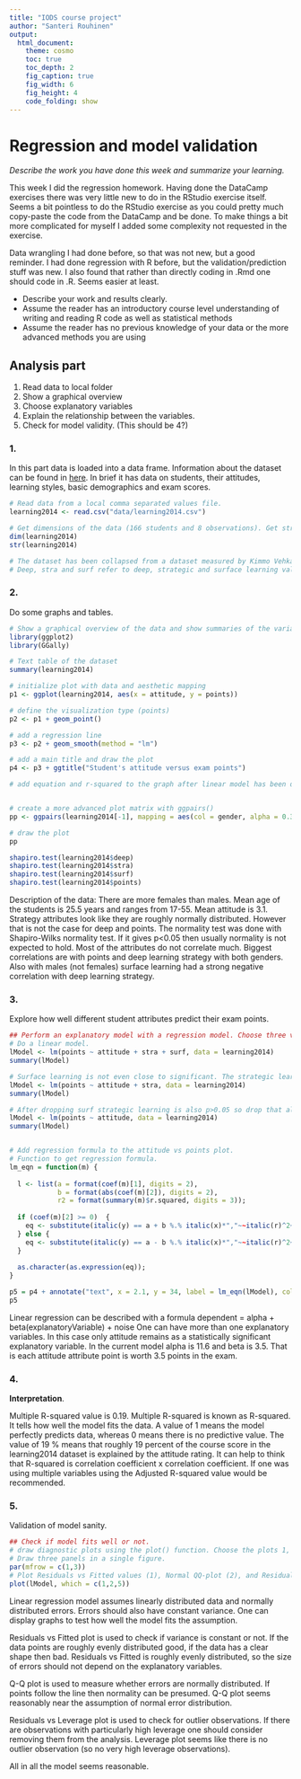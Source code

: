 ```yaml
---
title: "IODS course project"
author: "Santeri Rouhinen"
output:
  html_document:
    theme: cosmo
    toc: true
    toc_depth: 2
    fig_caption: true
    fig_width: 6
    fig_height: 4
    code_folding: show
---
```



# Regression and model validation

*Describe the work you have done this week and summarize your learning.*

This week I did the regression homework. Having done the DataCamp exercises there was very little new to do in the RStudio exercise itself. Seems a bit pointless to do the RStudio exercise as you could pretty much copy-paste the code from the DataCamp and be done. To make things a bit more complicated for myself I added some complexity not requested in the exercise.

Data wrangling I had done before, so that was not new, but a good reminder. I had done regression with R before, but the validation/prediction stuff was new. I also found that rather than directly coding in .Rmd one should code in .R. Seems easier at least.



- Describe your work and results clearly. 
- Assume the reader has an introductory course level understanding of writing and reading R code as well as statistical methods
- Assume the reader has no previous knowledge of your data or the more advanced methods you are using  


## Analysis part
1. Read data to local folder
2. Show a graphical overview
3. Choose explanatory variables
4. Explain the relationship between the variables.
5. Check for model validity. (This should be 4?)

### 1.

In this part data is loaded into a data frame. Information about the dataset can be found in [here](http://www.helsinki.fi/~kvehkala/JYTmooc/JYTOPKYS3-meta.txt). In brief it has data on students, their attitudes, learning styles, basic demographics and exam scores.

```r
# Read data from a local comma separated values file. 
learning2014 <- read.csv("data/learning2014.csv")

# Get dimensions of the data (166 students and 8 observations). Get structure.
dim(learning2014)
str(learning2014)

# The dataset has been collapsed from a dataset measured by Kimmo Vehkalahti. 
# Deep, stra and surf refer to deep, strategic and surface learning values normalized to 1-5.

```

### 2. 
Do some graphs and tables.
```r

# Show a graphical overview of the data and show summaries of the variables in the data. X is the numeric order of the students.
library(ggplot2)
library(GGally)
```

```r
# Text table of the dataset
summary(learning2014)

# initialize plot with data and aesthetic mapping
p1 <- ggplot(learning2014, aes(x = attitude, y = points))

# define the visualization type (points)
p2 <- p1 + geom_point()

# add a regression line
p3 <- p2 + geom_smooth(method = "lm")

# add a main title and draw the plot
p4 <- p3 + ggtitle("Student's attitude versus exam points")

# add equation and r-squared to the graph after linear model has been done.


# create a more advanced plot matrix with ggpairs()
pp <- ggpairs(learning2014[-1], mapping = aes(col = gender, alpha = 0.3), lower = list(combo = wrap("facethist", bins = 20)))

# draw the plot
pp

shapiro.test(learning2014$deep)
shapiro.test(learning2014$stra)
shapiro.test(learning2014$surf)
shapiro.test(learning2014$points)

```
Description of the data: There are more females than males. Mean age of the students is 25.5 years and ranges from 17-55.
Mean attitude is 3.1. Strategy attributes look like they are roughly normally distributed. However that is not the case for deep and points.
The normality test was done with Shapiro-Wilks normality test. If it gives p<0.05 then usually normality is not expected to hold.
Most of the attributes do not correlate much. Biggest correlations are with points and deep learning strategy with both genders.
Also with males (not females) surface learning had a strong negative correlation with deep learning strategy.

### 3. 
Explore how well different student attributes predict their exam points.
```r
## Perform an explanatory model with a regression model. Choose three variables. Drop non-significant ones and redo.
# Do a linear model.
lModel <- lm(points ~ attitude + stra + surf, data = learning2014)
summary(lModel)

# Surface learning is not even close to significant. The strategic learning is marginally significant. So drop surf.
lModel <- lm(points ~ attitude + stra, data = learning2014)
summary(lModel)

# After dropping surf strategic learning is also p>0.05 so drop that also. Only attitude remains.
lModel <- lm(points ~ attitude, data = learning2014)
summary(lModel)


# Add regression formula to the attitude vs points plot.
# Function to get regression formula.
lm_eqn = function(m) {
  
  l <- list(a = format(coef(m)[1], digits = 2),
            b = format(abs(coef(m)[2]), digits = 2),
            r2 = format(summary(m)$r.squared, digits = 3));
  
  if (coef(m)[2] >= 0)  {
    eq <- substitute(italic(y) == a + b %.% italic(x)*","~~italic(r)^2~"="~r2,l)
  } else {
    eq <- substitute(italic(y) == a - b %.% italic(x)*","~~italic(r)^2~"="~r2,l)    
  }
  
  as.character(as.expression(eq));                 
}

p5 = p4 + annotate("text", x = 2.1, y = 34, label = lm_eqn(lModel), colour="black", size = 5, parse=TRUE)
p5

```

Linear regression can be described with a formula dependent = alpha + beta(explanatoryVariable) + noise
One can have more than one explanatory variables. In this case only attitude remains as a statistically significant explanatory variable. In the current model alpha is 11.6 and beta is 3.5. That is each attitude attribute point is worth 3.5 points in the exam.

### 4.
**Interpretation**.

Multiple R-squared value is 0.19. Multiple R-squared is known as R-squared. It tells how well the model fits the data. A value of 1 means the model perfectly predicts data, whereas 0 means there is no predictive value. The value of 19 % means that roughly 19 percent of the course score in the learning2014 dataset is explained by the attitude rating. It can help to think that R-squared is correlation coefficient x correlation coefficient. If one was using multiple variables using the Adjusted R-squared value would be recommended.

### 5.
Validation of model sanity.
```r

## Check if model fits well or not. 
# draw diagnostic plots using the plot() function. Choose the plots 1, 2 and 5.
# Draw three panels in a single figure.
par(mfrow = c(1,3))
# Plot Residuals vs Fitted values (1), Normal QQ-plot (2), and Residuals vs Leverage (5).
plot(lModel, which = c(1,2,5))

```

Linear regression model assumes linearly distributed data and normally distributed errors. Errors should also have constant variance. One can display graphs to test how well the model fits the assumption. 

Residuals vs Fitted plot is used to check if variance is constant or not. If the data points are roughly evenly distributed good, if the data has a clear shape then bad. Residuals vs Fitted is roughly evenly distributed, so the size of errors should not depend on the explanatory variables.

Q-Q plot is used to measure whether errors are normally distributed. If points follow the line then normality can be presumed. Q-Q plot seems reasonably near the assumption of normal error distribution.

Residuals vs Leverage plot is used to check for outlier observations. If there are observations with particularly high leverage one should consider removing them from the analysis. Leverage plot seems like there is no outlier observation (so no very high leverage observations).


All in all the model seems reasonable.
